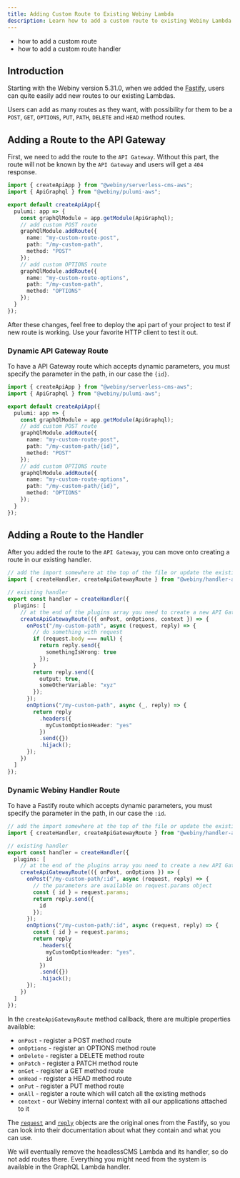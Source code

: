 ```yaml
---
title: Adding Custom Route to Existing Webiny Lambda
description: Learn how to add a custom route to existing Webiny Lambda
---
```



<Alert type="success" title="What you'll learn">

- how to add a custom route
- how to add a custom route handler

</Alert>

## Introduction

Starting with the Webiny version 5.31.0, when we added the [Fastify](https://www.fastify.io/), users can quite easily add new routes to our existing Lambdas.

Users can add as many routes as they want, with possibility for them to be a `POST`, `GET`, `OPTIONS`, `PUT`, `PATH`, `DELETE` and `HEAD` method routes.

## Adding a Route to the API Gateway

First, we need to add the route to the `API Gateway`.
Without this part, the route will not be known by the `API Gateway` and users will get a `404` response.

```typescript apps/api/webiny.application.ts
import { createApiApp } from "@webiny/serverless-cms-aws";
import { ApiGraphql } from "@webiny/pulumi-aws";

export default createApiApp({
  pulumi: app => {
    const graphQlModule = app.getModule(ApiGraphql);
    // add custom POST route
    graphQlModule.addRoute({
      name: "my-custom-route-post",
      path: "/my-custom-path",
      method: "POST"
    });
    // add custom OPTIONS route
    graphQlModule.addRoute({
      name: "my-custom-route-options",
      path: "/my-custom-path",
      method: "OPTIONS"
    });
  }
});
```

After these changes, feel free to deploy the api part of your project to test if new route is working. Use your favorite HTTP client to test it out.

### Dynamic API Gateway Route

To have a API Gateway route which accepts dynamic parameters, you must specify the parameter in the path, in our case the `{id}`.

```typescript apps/api/webiny.application.ts
import { createApiApp } from "@webiny/serverless-cms-aws";
import { ApiGraphql } from "@webiny/pulumi-aws";

export default createApiApp({
  pulumi: app => {
    const graphQlModule = app.getModule(ApiGraphql);
    // add custom POST route
    graphQlModule.addRoute({
      name: "my-custom-route-post",
      path: "/my-custom-path/{id}",
      method: "POST"
    });
    // add custom OPTIONS route
    graphQlModule.addRoute({
      name: "my-custom-route-options",
      path: "/my-custom-path/{id}",
      method: "OPTIONS"
    });
  }
});
```

## Adding a Route to the Handler

After you added the route to the `API Gateway`, you can move onto creating a route in our existing handler.

```typescript apps/api/graphql/src/index.ts
// add the import somewhere at the top of the file or update the existing import from @webiny/handler-aws
import { createHandler, createApiGatewayRoute } from "@webiny/handler-aws";

// existing handler
export const handler = createHandler({
  plugins: [
    // at the end of the plugins array you need to create a new API Gateway route
    createApiGatewayRoute(({ onPost, onOptions, context }) => {
      onPost("/my-custom-path", async (request, reply) => {
        // do something with request
        if (request.body === null) {
          return reply.send({
            somethingIsWrong: true
          });
        }
        return reply.send({
          output: true,
          someOtherVariable: "xyz"
        });
      });
      onOptions("/my-custom-path", async (_, reply) => {
        return reply
          .headers({
            myCustomOptionHeader: "yes"
          })
          .send({})
          .hijack();
      });
    })
  ]
});
```

### Dynamic Webiny Handler Route

To have a Fastify route which accepts dynamic parameters, you must specify the parameter in the path, in our case the `:id`.

```typescript apps/api/graphql/src/index.ts
// add the import somewhere at the top of the file or update the existing import from @webiny/handler-aws
import { createHandler, createApiGatewayRoute } from "@webiny/handler-aws";

// existing handler
export const handler = createHandler({
  plugins: [
    // at the end of the plugins array you need to create a new API Gateway route
    createApiGatewayRoute(({ onPost, onOptions }) => {
      onPost("/my-custom-path/:id", async (request, reply) => {
        // the parameters are available on request.params object
        const { id } = request.params;
        return reply.send({
          id
        });
      });
      onOptions("/my-custom-path/:id", async (request, reply) => {
        const { id } = request.params;
        return reply
          .headers({
            myCustomOptionHeader: "yes",
            id
          })
          .send({})
          .hijack();
      });
    })
  ]
});
```

In the `createApiGatewayRoute` method callback, there are multiple properties available:

- `onPost` - register a POST method route
- `onOptions` - register an OPTIONS method route
- `onDelete` - register a DELETE method route
- `onPatch` - register a PATCH method route
- `onGet` - register a GET method route
- `onHead` - register a HEAD method route
- `onPut` - register a PUT method route
- `onAll` - register a route which will catch all the existing methods
- `context` - our Webiny internal context with all our applications attached to it

The [`request`](https://www.fastify.io/docs/latest/Reference/Request/) and [`reply`](https://www.fastify.io/docs/latest/Reference/Reply/) objects are the original ones from the Fastify, so you can look into their documentation about what they contain and what you can use.

<Alert type="info" title="Why only the graphql handler example?">

We will eventually remove the headlessCMS Lambda and its handler, so do not add routes there. Everything you might need from the system is available in the GraphQL Lambda handler.

</Alert>
